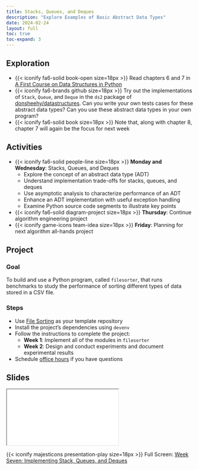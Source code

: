```yaml
---
title: Stacks, Queues, and Deques
description: "Explore Examples of Basic Abstract Data Types"
date: 2024-02-24
layout: full
toc: true
toc-expand: 3
---
```


## Exploration

- {{< iconify fa6-solid book-open size=18px >}} Read chapters 6 and 7 in [A
First Course on Data Structures in
Python](https://donsheehy.github.io/datastructures/)
- {{< iconify fa6-brands github size=18px >}} Try out the implementations of
`Stack`, `Queue`, and `Deque` in the `ds2` package of
[donsheehy/datastructures](https://github.com/donsheehy/datastructures/). Can
you write your own tests cases for these abstract data types? Can you use these
abstract data types in your own program?
- {{< iconify fa6-solid book size=18px >}} Note that, along with chapter 8,
chapter 7 will again be the focus for next week

## Activities

- {{< iconify fa6-solid people-line size=18px >}} **Monday and Wednesday**:
Stacks, Queues, and Deques
  - Explore the concept of an abstract data type (ADT)
  - Understand implementation trade-offs for stacks, queues, and deques
  - Use asymptotic analysis to characterize performance of an ADT
  - Enhance an ADT implementation with useful exception handling
  - Examine Python source code segments to illustrate key points
- {{< iconify fa6-solid diagram-project size=18px >}} **Thursday**: Continue algorithm engineering project
- {{< iconify game-icons team-idea size=18px >}} **Friday**: Planning for next algorithm all-hands project

## Project

### Goal

To build and use a Python program, called `filesorter`, that runs benchmarks to
study the performance of sorting different types of data stored in a CSV file.

### Steps

- Use [File Sorting](https://github.com/Algorithmology/file-sorting-starter) as your template repository
- Install the project's dependencies using `devenv`
- Follow the instructions to complete the project:
  - **Week 1**: Implement all of the modules in `filesorter`
  - **Week 2**: Design and conduct experiments and document experimental results
- Schedule [office hours](https://www.gregorykapfhammer.com/schedule/) if you
have questions

## Slides

```{=html}
<iframe class="slide-deck" src="../../slides/weekseven/"></iframe>
```

{{< iconify majesticons presentation-play size=18px >}} Full Screen: [Week Seven: Implementing Stack, Queues, and Deques](../../slides/weekseven/)
